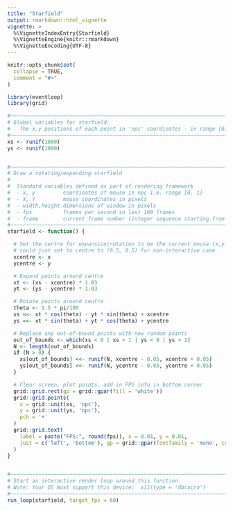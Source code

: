 ```yaml
---
title: "Starfield"
output: rmarkdown::html_vignette
vignette: >
  %\VignetteIndexEntry{Starfield}
  %\VignetteEngine{knitr::rmarkdown}
  %\VignetteEncoding{UTF-8}
---
```


```r
knitr::opts_chunk$set(
  collapse = TRUE,
  comment = "#>"
)
```

```r
library(eventloop)
library(grid)

#~~~~~~~~~~~~~~~~~~~~~~~~~~~~~~~~~~~~~~~~~~~~~~~~~~~~~~~~~~~~~~~~~~~~~~~~~~~~~
# Global variables for starfield:
#   The x,y positions of each point in 'npc' coordinates - in range [0, 1]
#~~~~~~~~~~~~~~~~~~~~~~~~~~~~~~~~~~~~~~~~~~~~~~~~~~~~~~~~~~~~~~~~~~~~~~~~~~~~~
xs <- runif(1000)
ys <- runif(1000)


#~~~~~~~~~~~~~~~~~~~~~~~~~~~~~~~~~~~~~~~~~~~~~~~~~~~~~~~~~~~~~~~~~~~~~~~~~~~~~
# Draw a rotating/expanding starfield
#
#  Standard variables defined as part of rendering framework
#  - x, y         coordinates of mouse in npc i.e. range [0, 1]
#  - X, Y         mouse coordinates in pixels
#  - width,height dimensions of window in pixels
#  - fps          frames per second in last 100 frames
#  - frame        current frame number (integer sequence starting from 1)
#~~~~~~~~~~~~~~~~~~~~~~~~~~~~~~~~~~~~~~~~~~~~~~~~~~~~~~~~~~~~~~~~~~~~~~~~~~~~~
starfield <- function() {

  # Set the centre for expansion/rotation to be the current mouse (x,y)
  # could just set to centre to (0.5, 0.5) for non-interactive case
  xcentre <- x
  ycentre <- y

  # Expand points around centre
  xt <- (xs - xcentre) * 1.03
  yt <- (ys - ycentre) * 1.03

  # Rotate points around centre
  theta <- 1.5 * pi/180
  xs <<- xt * cos(theta) - yt * sin(theta) + xcentre
  ys <<- xt * sin(theta) + yt * cos(theta) + ycentre

  # Replace any out-of-bound points with new random points
  out_of_bounds <- which(xs < 0 | xs > 1 | ys < 0 | ys > 1)
  N <- length(out_of_bounds)
  if (N > 0) {
    xs[out_of_bounds] <<- runif(N, xcentre - 0.05, xcentre + 0.05)
    ys[out_of_bounds] <<- runif(N, ycentre - 0.05, ycentre + 0.05)
  }

  # Clear screen, plot points, add in FPS info in bottom corner
  grid::grid.rect(gp = grid::gpar(fill = 'white'))
  grid::grid.points(
    x = grid::unit(xs, 'npc'),
    y = grid::unit(ys, 'npc'),
    pch = '+'
  )
  grid::grid.text(
    label = paste("FPS:", round(fps)), x = 0.01, y = 0.01,
    just = c('left', 'bottom'), gp = grid::gpar(fontfamily = 'mono', cex = 2)
  )
}


#~~~~~~~~~~~~~~~~~~~~~~~~~~~~~~~~~~~~~~~~~~~~~~~~~~~~~~~~~~~~~~~~~~~~~~~~~~~~~
# Start an interactive render loop around this function
# Note: Your OS must support this device:  x11(type = 'dbcairo')
#~~~~~~~~~~~~~~~~~~~~~~~~~~~~~~~~~~~~~~~~~~~~~~~~~~~~~~~~~~~~~~~~~~~~~~~~~~~~~
run_loop(starfield, target_fps = 60)
```

